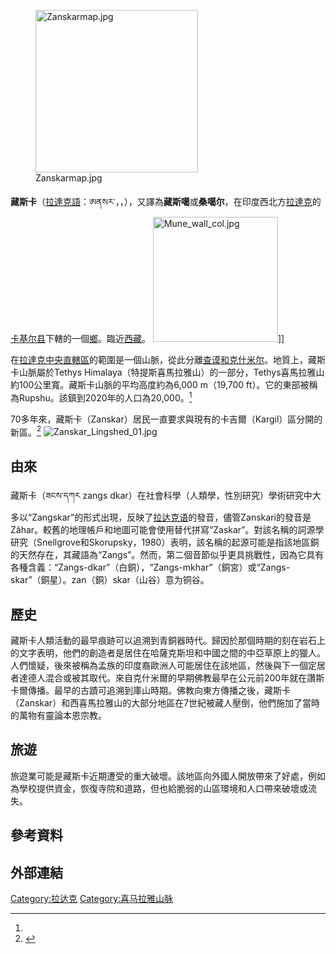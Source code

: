 [[Image:Zanskarmap.jpg|260px]]

'''藏斯卡'''（[[拉達克語|拉達克語]]：ཨནསར་，{{lang-hi|जांसकर}}，{{lang-en|Zanskar}}），又譯為'''藏斯噶'''或'''桑噶尔'''，在印度西北方[[拉達克|拉達克]]的[[卡基尔县|卡基尔县]]下轄的一個[[乡_(南亚)|鄉]]。臨近[[西藏|西藏]]。
[[Image:Mune_wall_col.jpg|200px]]]]

在[[拉達克|拉達克]][[中央直轄區|中央直轄區]]的範圍是一個山脈，從此分離[[查谟和克什米尔_(中央直辖区)|查谟和克什米尔]]。地質上，藏斯卡山脈屬於Tethys Himalaya（特提斯喜馬拉雅山）的一部分，Tethys喜馬拉雅山約100公里寬。藏斯卡山脈的平均高度約為6,000 m（19,700 ft）。它的東部被稱為Rupshu。該鎮到2020年的人口為20,000。<ref name=san2/>

70多年來，藏斯卡（Zanskar）居民一直要求與現有的卡吉爾（Kargil）區分開的新區。<ref name=san2>{{cite web|url=https://www.indiatoday.in/india/story/ladakh-buddhist-association-district-status-for-zanskar-1595142-2019-09-04|title=Ladakh-based Buddhist association demands district status for Zanskar|newspaper=India Today|date=September 4, 2019|access-date=2020-08-31|archive-date=2021-05-07|archive-url=https://web.archive.org/web/20210507154205/https://www.indiatoday.in/india/story/ladakh-buddhist-association-district-status-for-zanskar-1595142-2019-09-04|dead-url=no}}</ref> 
[[File:Zanskar_Lingshed_01.jpg|thumb]]

== 由來 ==
藏斯卡（ཟངས་དཀར zangs dkar）在社會科學（人類學，性別研究）學術研究中大多以“Zangskar”的形式出現，反映了[[拉达克语|拉达克语]]的發音，儘管Zanskari的發音是Zãhar。較舊的地理帳戶和地圖可能會使用替代拼寫“Zaskar”。對該名稱的詞源學研究（Snellgrove和Skorupsky，1980）表明，該名稱的起源可能是指該地區銅的天然存在，其藏語為“Zangs”。然而，第二個音節似乎更具挑戰性，因為它具有各種含義：“Zangs-dkar”（白銅），“Zangs-mkhar”（銅宮）或“Zangs-skar”（銅星）。zan（銅）skar（山谷）意为铜谷。

== 歷史 ==
藏斯卡人類活動的最早痕跡可以追溯到青銅器時代。歸因於那個時期的刻在岩石上的文字表明，他們的創造者是居住在哈薩克斯坦和中國之間的中亞草原上的獵人。人們懷疑，後來被稱為孟族的印度裔歐洲人可能居住在該地區，然後與下一個定居者達德人混合或被其取代。來自克什米爾的早期佛教最早在公元前200年就在讚斯卡爾傳播。最早的古蹟可追溯到庫山時期。佛教向東方傳播之後，藏斯卡（Zanskar）和西喜馬拉雅山的大部分地區在7世紀被藏人壓倒，他們施加了當時的萬物有靈論本恩宗教。

== 旅遊 ==
旅遊業可能是藏斯卡近期遭受的重大破壞。該地區向外國人開放帶來了好處，例如為學校提供資金，恢復寺院和道路，但也給脆弱的山區環境和人口帶來破壞或流失。

== 參考資料==
{{Reflist|30em}}

== 外部連結 ==
{{Commonscat|Zanskar}}
{{DEFAULTSORT:Zanskar}}
[[Category:拉达克|Category:拉达克]]
[[Category:喜马拉雅山脉|Category:喜马拉雅山脉]]